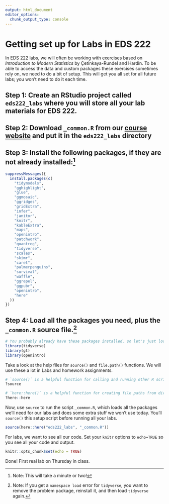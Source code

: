 ```yaml
---
output: html_document
editor_options: 
  chunk_output_type: console
---
```

# Getting set up for Labs in EDS 222

In EDS 222 labs, we will often be working with exercises based on *Introduction to Modern Statistics* by Çetinkaya-Rundel and Hardin. To be able to access the data and custom packages these exercises sometimes rely on, we need to do a bit of setup. This will get you all set for all future labs; you won't need to do it each time.

## Step 1: Create an RStudio project called `eds222_labs` where you will store all your lab materials for EDS 222. 

## Step 2: Download `_common.R` from our [course website](../labs/_common.R) and put it in the `eds222_labs` directory

## Step 3: Install the following packages, if they are not already installed:^[Note: This will take a minute or two!]

```r
suppressMessages({
  install.packages(c(
    "tidymodels",
    "gghighlight",
    "glue",
    "ggmosaic",
    "ggridges",
    "gridExtra",
    "infer",
    "janitor",
    "knitr",
    "kableExtra",
    "maps",
    "openintro",
    "patchwork",
    "quantreg",
    "tidyverse",
    "scales",
    "skimr",
    "caret",
    "palmerpenguins",
    "survival",
    "waffle",
    "ggrepel",
    "ggpubr",
    "openintro",
    "here"
  ))
})
```

## Step 4: Load all the packages you need, plus the `_common.R` source file.^[Note: If you get a `namespace load` error for `tidyverse`, you want to remove the problem package, reinstall it, and then load `tidyverse` again.]

```r

# You probably already have these packages installed, so let's just load them
library(tidyverse)
library(gt)
library(openintro)
```

Take a look at the help files for `source()` and `file.path()` functions. We will use these a lot in Labs and homework assignments.

```r
# `source()` is a helpful function for calling and running other R scripts.
?source

# `here::here()` is a helpful function for creating file paths from directory and file names relative to your RStudio project
?here::here
```

Now, use `source` to run the script `_common.R`, which loads all the packages we'll need for our labs and does some extra stuff we won't use today. You'll `source()` this setup script before running all your labs.

```r
source(here::here("eds222_labs", "_common.R"))
```

For labs, we want to see all our code. Set your `knitr` options to `echo=TRUE` so you see all your code and output.

```r
knitr::opts_chunk$set(echo = TRUE)
```

Done! First real lab on Thursday in class. 

